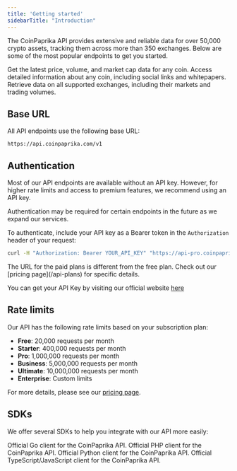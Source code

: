 ```yaml
---
title: 'Getting started'
sidebarTitle: "Introduction"
---
```


The CoinPaprika API provides extensive and reliable data for over 50,000 crypto assets, tracking them across more than 350 exchanges. Below are some of the most popular endpoints to get you started.

<CardGroup cols={3}>
  <Card 
    title="Tickers" 
    icon="tag"
    color="#CE0017"
    href="/api-reference/tickers/get-tickers-for-all-active-coins"
  >
    Get the latest price, volume, and market cap data for any coin.
  </Card>
  <Card
    title="Coins"
    icon="coins"
    color="#CE0017"
    href="/api-reference/coins/list-coins"
  >
    Access detailed information about any coin, including social links and whitepapers.
  </Card>
  <Card
    title="Exchanges"
    icon="store"
    color="#CE0017"
    href="/api-reference/exchanges/list-exchanges"
  >
    Retrieve data on all supported exchanges, including their markets and trading volumes.
  </Card>
</CardGroup>

## Base URL

All API endpoints use the following base URL:

```
https://api.coinpaprika.com/v1
```

## Authentication

Most of our API endpoints are available without an API key. However, for higher rate limits and access to premium features, we recommend using an API key.

<Note>
  Authentication may be required for certain endpoints in the future as we expand our services.
</Note>

To authenticate, include your API key as a Bearer token in the `Authorization` header of your request:

```bash
curl -H "Authorization: Bearer YOUR_API_KEY" "https://api-pro.coinpaprika.com/v1/users/me"
```
<Warning> 
  The URL for the paid plans is different from the free plan. Check out our [pricing page](/api-plans) for specific details.
</Warning>

<Tip>You can get your API Key by visiting our official website [here](https://coinpaprika.com/api/)</Tip>

## Rate limits

Our API has the following rate limits based on your subscription plan:

- **Free**: 20,000 requests per month
- **Starter**: 400,000 requests per month
- **Pro**: 1,000,000 requests per month
- **Business**: 5,000,000 requests per month
- **Ultimate**: 10,000,000 requests per month
- **Enterprise**: Custom limits

For more details, please see our [pricing page](https://coinpaprika.com/api/pricing).

## SDKs

We offer several SDKs to help you integrate with our API more easily:

<CardGroup cols={2}>
  <Card
    title="Go"
    icon="code-branch"
    color="#CE0017"
    href="https://github.com/coinpaprika/coinpaprika-api-go-client"
  >
    Official Go client for the CoinPaprika API.
  </Card>
  <Card
    title="PHP"
    icon="code-branch"
    color="#CE0017"
    href="https://github.com/coinpaprika/coinpaprika-api-php-client"
  >
    Official PHP client for the CoinPaprika API.
  </Card>
</CardGroup>
<CardGroup cols={2}>
  <Card
    title="Python"
    icon="code-branch"
    color="#CE0017"
    href="https://github.com/coinpaprika/coinpaprika-api-python-client"
  >
    Official Python client for the CoinPaprika API.
  </Card>
  <Card
    title="TypeScript"
    icon="code-branch"
    color="#CE0017"
    href="https://github.com/coinpaprika/coinpaprika-api-js-client"
  >
    Official TypeScript/JavaScript client for the CoinPaprika API.
  </Card>
</CardGroup>
